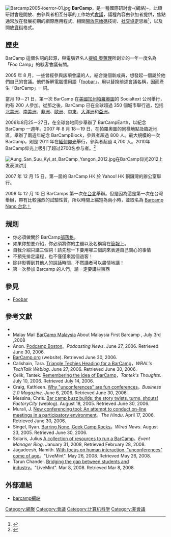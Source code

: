 [[File:Barcamp2005-ioerror-01.jpg|thumb]]
'''BarCamp'''，是一種國際研討會-{網絡}-，此類研討會是開放、由參與者相互分享的工作坊式[[會議|會議]]，議程內容由參加者提供，焦點通常放在發展初期的網際應用程式、相關[[開放原始碼|開放原始碼]]技術、[[社交協定|社交協定]]思維<ref>{{Cite web |url=http://www.w3.org/Talks/980922-MIT6805/SocialProtocols.html |title=Social Protocol |accessdate=2008-12-05 |archive-date=2008-12-07 |archive-url=https://web.archive.org/web/20081207142953/http://www.w3.org/Talks/980922-MIT6805/SocialProtocols.html |dead-url=no }}</ref>，以及開放[[資料|資料]]格式。

== 歷史 ==
BarCamp 這個名詞的起源，與電腦界名人[[提姆·奧萊理|提姆·奧萊理]]所創立的一年一度名為「Foo Camp」的駭客會議有關。

2005 年 8 月，一些曾經參與該項會議的人，結合幾個新成員，想發起一個屬於他們自己的會議。他們拆解電腦慣用語「[[foobar|foobar]]」，用以替換前述會議名稱，因而產生「BarCamp」一詞。

當月 19－21 日，第一次 BarCamp 在[[美國|美國]][[加州|加州]][[帕羅奧圖_(加利福尼亞州)|帕羅奧圖]]的 Socialtext 公司舉行，約有 200 人參加。從那之後，BarCamp 已在全球超過 350 個城市舉行過，包括[[北美洲|北美洲]]、[[南美洲|南美洲]]、[[非洲|非洲]]、[[歐洲|歐洲]]、[[中東|中東]]、[[大洋洲|大洋洲]]和[[亞洲|亞洲]]。

2006年8月25－27日，在全球各地同步舉辦了 BarCampEarth，以紀念 BarCamp 一週年。2007 年 8 月 18－19 日，在帕羅奧圖的同樣地點及臨近地區，舉辦了兩週年紀念 BarCampBlock，參與者超過 800 人。最大規模的一次 BarCamp，則是 2011 年在[[緬甸|緬甸]][[仰光|仰光]]舉行，參與者超過 4,700 人。2010年BarCamp仰光上吸引了超过2700名参与者。<ref>{{Cite web |url=http://globalvoicesonline.org/2010/02/01/myanmars-first-barcamp-in-yangon/ |title=Globalvoicesonline.org 全球之聲报道 |accessdate=2012-09-07 |archive-date=2012-10-24 |archive-url=https://web.archive.org/web/20121024011753/http://globalvoicesonline.org/2010/02/01/myanmars-first-barcamp-in-yangon/ |dead-url=no }}</ref>

[[File:Aung_San_Suu_Kyi_at_BarCamp_Yangon_2012.jpg|thumb]]在BarCamp仰光2012上发表演讲]]

2007 年 12 月 15 日，第一屆的 BarCamp HK 於 Yahoo! HK 銅鑼灣的辦公室舉行。

2008 年 12 月 10 日 BarCamps 第一次在[[台北|台北]]舉辦。但是因為這是第一次在台灣舉辦，帶有比較強烈的試驗性質，所以時間上縮短為兩小時，並取名為 [http://barcamp.org/w/page/401682/BarCampTaipei Barcamp Nano 台北！]{{Wayback|url=http://barcamp.org/w/page/401682/BarCampTaipei |date=20140410053917 }}

== 規則{{citation needed}} ==
* 你必須做關於 BarCamp[[部落格|部落格]]。
* 如果你想要介紹，你必須將你的主題以及名稱寫在[[簡報|簡報]]上。
* 自我介紹只講三個詞！請先想一下要用哪三個詞來表達自己關心的事情
* 不預先排定議程，也不僅僅來當個過客！
* 除非影響到其他人的說話時間，不然講者可以盡情地講！
* 第一次參加 Barcamp 的人們，請一定要講些東西

== 參見 ==
* [[Foobar|Foobar]]

== 參考文獻 ==
<div class="references-small">
<references></references>
</div>
* {{cite news |title=Twittering Types Share Ideas Offline |work=Washington Post |url=http://www.washingtonpost.com/wp-dyn/content/article/2008/10/19/AR2008101901400.html |date=2008-10-20 |last=Hart |first=Kim |accessdate=2008-12-04 |archive-date=2011-06-28 |archive-url=https://web.archive.org/web/20110628202136/http://www.washingtonpost.com/wp-dyn/content/article/2008/10/19/AR2008101901400.html |dead-url=no }}
* Malay Mail [https://web.archive.org/web/20080708032053/http://www.mmail.com.my/Current_News/mm/Thursday/Blogspot/20080703105238/Article/index_html BarCamp Malaysia] About Malaysia First Barcamp , July 3rd ,2008
* Anon. [https://web.archive.org/web/20080505043756/http://www.podcastingnews.com/archives/2006/06/podcamp_boston.html Podcamp Boston]。''Podcasting News''. June 27, 2006. Retrieved June 30, 2006.
* [https://web.archive.org/web/20101102160311/http://www.barcamp.org/ BarCamp.org] (website). Retrieved June 30, 2006.
* Calishain, Tara. [https://web.archive.org/web/20080828165346/http://html.wral.com/sh/blogger/2006/06/triangle-techies-heading-for-barcamp.html Triangle Techies Heading for a BarCamp]，''WRAL's TechTalk Weblog''. June 27, 2006. Retrieved June 30, 2006.
* Çelik, Tantek. [http://www.tantek.com/log/2006/07.html#d10t0805 Remembering the idea of BarCamp]{{Wayback|url=http://www.tantek.com/log/2006/07.html#d10t0805 |date=20081113102726 }}，''Tantek's Thoughts''. July 10, 2006. Retrieved July 14, 2006.
* Craig, Kathleen. [http://money.cnn.com/2006/06/05/technology/business2_unconference0606/ Why "unconferences" are fun conferences]{{Wayback|url=http://money.cnn.com/2006/06/05/technology/business2_unconference0606/ |date=20081105125256 }}。''Business 2.0 Magazine''. June 6, 2006. Retrieved June 30, 2006.
* Messina, Chris. [http://factoryjoe.com/blog/2005/08/18/bar-camp-buzz-builds-the-story-twists-turns-shouts/ Bar camp buzz builds; the story twists, turns, shouts!]{{Wayback|url=http://factoryjoe.com/blog/2005/08/18/bar-camp-buzz-builds-the-story-twists-turns-shouts/ |date=20081012125726 }} ''FactoryCity'' (weblog). August 18, 2005. Retrieved June 30, 2006.
* Murali, J. [http://www.hindu.com/2006/04/17/stories/2006041701671700.htm New conferencing tool: An attempt to conduct on-line meetings in a participatory environment]{{Wayback|url=http://www.hindu.com/2006/04/17/stories/2006041701671700.htm |date=20081101154553 }}。''The Hindu''. April 17, 2006. Retrieved June 30, 2006.
* Singel, Ryan. [http://www.wired.com/news/business/0,1367,68610,00.html Barring None, Geek Camp Rocks]{{Wayback|url=http://www.wired.com/news/business/0,1367,68610,00.html |date=20070308110609 }}。''Wired News''. August 23, 2005. Retrieved June 30, 2006.
* Solaris, Julius [http://www.eventmanagerblog.com/2008/01/20-resources-for-a-smooth-barcamp.html A collection of resources to run a BarCamp]{{Wayback|url=http://www.eventmanagerblog.com/2008/01/20-resources-for-a-smooth-barcamp.html |date=20081221063726 }}。''Event Manager Blog''. January 31, 2008, Retrieved February 28, 2008.
* Jagadeesh, Namith. [http://www.livemint.com/2008/05/26235257/2008/05/26235246/With-focus-on-human-interactio.html?d=1 With focus on human interaction, "unconferences" come of age]{{Wayback|url=http://www.livemint.com/2008/05/26235257/2008/05/26235246/With-focus-on-human-interactio.html?d=1 |date=20090207173808 }}。"LiveMint". May 26, 2008. Retrieved May 26, 2008.
* Tarun Chandel. [http://www.livemint.com/2008/03/18010850/Tuesday-Post--Bridging-the-ga.html Bridging the gap between students and industry]{{Wayback|url=http://www.livemint.com/2008/03/18010850/Tuesday-Post--Bridging-the-ga.html |date=20081202232154 }}。"LiveMint". Mar 8, 2008. Retrieved Mar 8, 2008.

== 外部連結 ==
* {{en}}[http://barcamp.org/w/page/402984/FrontPage barcamp網站]{{Wayback|url=http://barcamp.org/w/page/402984/FrontPage |date=20101205020946 }}

[[Category:網聚|Category:網聚]]
[[Category:會議|Category:會議]]
[[Category:计算机科学|Category:计算机科学]]
[[Category:非會議|Category:非會議]]
